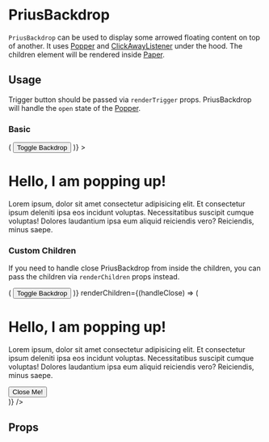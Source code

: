 

<Meta
  component={PriusBackdrop}
  id="Components|PriusBackdrop"
  title="Components|PriusBackdrop"
/>

# PriusBackdrop

`PriusBackdrop` can be used to display some arrowed floating content on top of another. It uses [Popper](https://material-ui.com/components/popper/) and [ClickAwayListener](https://material-ui.com/components/click-away-listener) under the hood.
The children element will be rendered inside [Paper](https://material-ui.com/components/paper/).

## Usage

Trigger button should be passed via `renderTrigger` props. PriusBackdrop will handle the `open` state of the [Popper](https://material-ui.com/components/popper/).

### Basic

<Preview>
  <Story name="Basic">
    <PriusBackdrop
      popperId={"dummy_prius_popper"}
      placement={"bottom-start"}
      renderTrigger={(anchorRef, handleToggle) => (
        <Button
          variant="contained"
          color="primary"
          ref={anchorRef}
          onClick={handleToggle}
          aria-describedby={"dummy_prius_popper"}
        >
          Toggle Backdrop
        </Button>
      )}
    >
      <h1>Hello, I am popping up!</h1>
      <p>
        Lorem ipsum, dolor sit amet consectetur adipisicing elit. Et consectetur
        ipsum deleniti ipsa eos incidunt voluptas. Necessitatibus suscipit
        cumque voluptas! Dolores laudantium ipsa eum aliquid reiciendis vero?
        Reiciendis, minus saepe.
      </p>
    </PriusBackdrop>
  </Story>
</Preview>

### Custom Children

If you need to handle close PriusBackdrop from inside the children, you can pass the children via `renderChildren` props instead.

<Preview>
  <Story name="Custom Children">
    <PriusBackdrop
      popperId={"dummy_prius_popper"}
      placement={"bottom-start"}
      renderTrigger={(anchorRef, handleToggle) => (
        <Button
          variant="contained"
          color="primary"
          ref={anchorRef}
          onClick={handleToggle}
          aria-describedby={"dummy_prius_popper"}
        >
          Toggle Backdrop
        </Button>
      )}
      renderChildren={(handleClose) => (
        <div>
          <h1>Hello, I am popping up!</h1>
          <p>
            Lorem ipsum, dolor sit amet consectetur adipisicing elit. Et
            consectetur ipsum deleniti ipsa eos incidunt voluptas.
            Necessitatibus suscipit cumque voluptas! Dolores laudantium ipsa eum
            aliquid reiciendis vero? Reiciendis, minus saepe.
          </p>
          <Button variant="contained" color="primary" onClick={handleClose}>
            Close Me!
          </Button>
        </div>
      )}
    />
  </Story>
</Preview>

## Props

<Props of={PriusBackdrop} />
